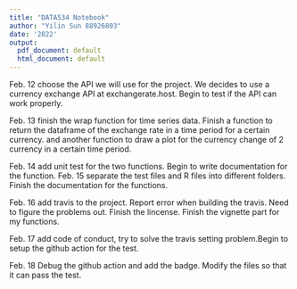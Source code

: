 ```yaml
---
title: "DATA534 Notebook"
author: "Yilin Sun 88926803"
date: '2022'
output:
  pdf_document: default
  html_document: default
---
```


Feb. 12 choose the API we will use for the project. We decides to use a currency exchange API at exchangerate.host. Begin to test if the API can work properly. 

Feb. 13 finish the wrap function for time series data. Finish a function to return the dataframe of the exchange rate in a time period for a certain currency. and another function to draw a plot for the currency change of 2 currency in a certain time period. 

Feb. 14 add unit test for the two functions. Begin to write documentation for the function. 
Feb. 15 separate the test files and R files into different folders. Finish the documentation for the functions. 

Feb. 16 add travis to the project. Report error when building the travis. Need to figure the problems out. Finish the lincense. Finish the vignette part for my functions.

Feb. 17 add code of conduct, try to solve the travis setting problem.Begin to setup the github action for the test.

Feb. 18 Debug the github action and add the badge. Modify the files so that it can pass the test.
